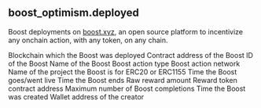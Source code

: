 ## boost_optimism.deployed 
Boost deployments on [boost.xyz](https://boost.xyz), an open source platform to incentivize any onchain action, with any token, on any chain.

<ParamField path="reward_network">
Blockchain which the Boost was deployed
</ParamField>
<ParamField path="boost_address">
Contract address of the Boost
</ParamField>
<ParamField path="boost_id">
ID of the Boost
</ParamField>
<ParamField path="boost_name">
Name of the Boost
</ParamField>
<ParamField path="action_type">
Boost action type
</ParamField>
<ParamField path="action_network">
Boost action network
</ParamField>
<ParamField path="project_name">
Name of the project the Boost is for
</ParamField>
<ParamField path="boost_type">
ERC20 or ERC1155
</ParamField>
<ParamField path="start_time">
Time the Boost goes/went live
</ParamField>
<ParamField path="end_time">
Time the Boost ends
</ParamField>
<ParamField path="reward_amount_raw">
Raw reward amount
</ParamField>
<ParamField path="reward_token_address">
Reward token contract address
</ParamField>
<ParamField path="max_participants">
Maximum number of Boost completions
</ParamField>
<ParamField path="creation_time">
Time the Boost was created
</ParamField>
<ParamField path="creator_address">
Wallet address of the creator
</ParamField>
